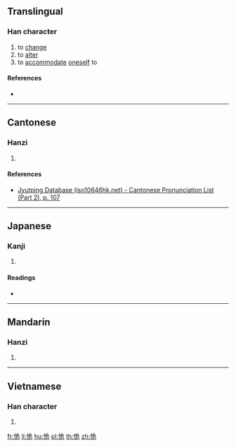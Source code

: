 {{character info/new}}
==Translingual==

===Han character===
{{Han char|rn=61|rad=心|as=06|sn=9|four=|canj=PNMU|ids=⿰忄危}}

# to [[change]]
# to [[alter]]
# to [[accommodate]] [[oneself]] to

====References====
* {{Han ref|kx=0384.120|dkj=10556|dj=0714.290|hdz=42297.070|uh=6051|ud=24657}}

----

==Cantonese==

===Hanzi===
{{yue-hanzi|jyut=gwai2|y=gwai2}}

# {{defn|lang=yue|sort=心06}}

====References====
* [http://www.iso10646hk.net/jp/document/download.jsp Jyutping Database (iso10646hk.net) - Cantonese Pronunciation List (Part 2), p. 107]

----

==Japanese==

===Kanji===
{{ja-kanji|grade=|rs=心06}}

# {{defn|lang=ja|sort=心06}}

====Readings====
* {{ja-readings|on=[[き]] (ki), [[ぎ]] (gi)|kun=[[かわる]] (kawaru), [[あやしむ]] (ayashimu)}}

----

==Mandarin==

===Hanzi===
{{cmn-hanzi|pin=[[guǐ]] ([[gui3]])|wg=kuei<sup>3</sup>}}

# {{defn|lang=cmn|sort=心06}}

----

==Vietnamese==

===Han character===
{{vi-readings|rs=心06|hanviet=nguây}}

# {{defn|lang=vi|sort=心06}}

[[fr:恑]]
[[li:恑]]
[[hu:恑]]
[[pl:恑]]
[[th:恑]]
[[zh:恑]]